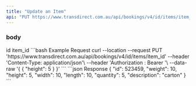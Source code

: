 ```yaml
---
title: "Update an Item"
api: "PUT https://www.transdirect.com.au/api/bookings/v4/id/items/item_id"
---
```

### body 
<ParamField path="id" type="int">
id
</ParamField>
<ParamField path="item_id" type="int">
item_id
</ParamField>
    <RequestExample>
```bash Example Request
curl --location --request PUT 'https://www.transdirect.com.au/api/bookings/v4/id/items/item_id'
--header 'Content-Type: application/json'\
--header 'Authorization : Bearer <fec5ae54d239f1bbf23a12010989ba17>'\
--data-raw '{
{
  "height": 5
}
}'
``` 
</RequestExample>   
<ResponseExample>
```json Response
{
  "id": 523459,
  "weight": 10,
  "height": 5,
  "width": 10,
  "length": 10,
  "quantity": 5,
  "description": "carton"
}
```
</ResponseExample>